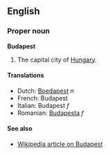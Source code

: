 ==English==
===Proper noun===
'''Budapest'''

#The capital city of [[Hungary]].

====Translations====
*Dutch: [[Boedapest]] ''n''
*French: Budapest
*Italian: Budapest ''f''
*Romanian: [[Budapesta]] ''f''

====See also====
*[[en:Budapest|Wikipedia article on Budapest]]
